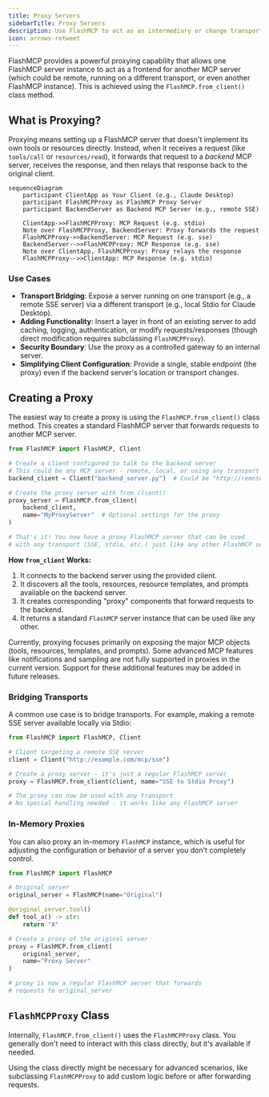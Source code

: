 ```yaml
---
title: Proxy Servers
sidebarTitle: Proxy Servers
description: Use FlashMCP to act as an intermediary or change transport for other MCP servers.
icon: arrows-retweet
---
```


<VersionBadge version="2.0.0" />

FlashMCP provides a powerful proxying capability that allows one FlashMCP server instance to act as a frontend for another MCP server (which could be remote, running on a different transport, or even another FlashMCP instance). This is achieved using the `FlashMCP.from_client()` class method.

## What is Proxying?

Proxying means setting up a FlashMCP server that doesn't implement its own tools or resources directly. Instead, when it receives a request (like `tools/call` or `resources/read`), it forwards that request to a *backend* MCP server, receives the response, and then relays that response back to the original client.


```mermaid
sequenceDiagram
    participant ClientApp as Your Client (e.g., Claude Desktop)
    participant FlashMCPProxy as FlashMCP Proxy Server
    participant BackendServer as Backend MCP Server (e.g., remote SSE)

    ClientApp->>FlashMCPProxy: MCP Request (e.g. stdio)
    Note over FlashMCPProxy, BackendServer: Proxy forwards the request
    FlashMCPProxy->>BackendServer: MCP Request (e.g. sse)
    BackendServer-->>FlashMCPProxy: MCP Response (e.g. sse)
    Note over ClientApp, FlashMCPProxy: Proxy relays the response
    FlashMCPProxy-->>ClientApp: MCP Response (e.g. stdio)
```
### Use Cases

-   **Transport Bridging**: Expose a server running on one transport (e.g., a remote SSE server) via a different transport (e.g., local Stdio for Claude Desktop).
-   **Adding Functionality**: Insert a layer in front of an existing server to add caching, logging, authentication, or modify requests/responses (though direct modification requires subclassing `FlashMCPProxy`).
-   **Security Boundary**: Use the proxy as a controlled gateway to an internal server.
-   **Simplifying Client Configuration**: Provide a single, stable endpoint (the proxy) even if the backend server's location or transport changes.

## Creating a Proxy

The easiest way to create a proxy is using the `FlashMCP.from_client()` class method. This creates a standard FlashMCP server that forwards requests to another MCP server.

```python
from FlashMCP import FlashMCP, Client

# Create a client configured to talk to the backend server
# This could be any MCP server - remote, local, or using any transport
backend_client = Client("backend_server.py")  # Could be "http://remote.server/sse", etc.

# Create the proxy server with from_client()
proxy_server = FlashMCP.from_client(
    backend_client,
    name="MyProxyServer"  # Optional settings for the proxy
)

# That's it! You now have a proxy FlashMCP server that can be used
# with any transport (SSE, stdio, etc.) just like any other FlashMCP server
```

**How `from_client` Works:**

1.  It connects to the backend server using the provided client.
2.  It discovers all the tools, resources, resource templates, and prompts available on the backend server.
3.  It creates corresponding "proxy" components that forward requests to the backend.
4.  It returns a standard `FlashMCP` server instance that can be used like any other.

<Note>
Currently, proxying focuses primarily on exposing the major MCP objects (tools, resources, templates, and prompts). Some advanced MCP features like notifications and sampling are not fully supported in proxies in the current version. Support for these additional features may be added in future releases.
</Note>

### Bridging Transports

A common use case is to bridge transports. For example, making a remote SSE server available locally via Stdio:

```python
from FlashMCP import FlashMCP, Client

# Client targeting a remote SSE server
client = Client("http://example.com/mcp/sse")

# Create a proxy server - it's just a regular FlashMCP server
proxy = FlashMCP.from_client(client, name="SSE to Stdio Proxy")

# The proxy can now be used with any transport
# No special handling needed - it works like any FlashMCP server
```

### In-Memory Proxies

You can also proxy an in-memory `FlashMCP` instance, which is useful for adjusting the configuration or behavior of a server you don't completely control.

```python
from FlashMCP import FlashMCP

# Original server
original_server = FlashMCP(name="Original")

@original_server.tool()
def tool_a() -> str: 
    return "A"

# Create a proxy of the original server
proxy = FlashMCP.from_client(
    original_server,
    name="Proxy Server"
)

# proxy is now a regular FlashMCP server that forwards
# requests to original_server
```

## `FlashMCPProxy` Class

Internally, `FlashMCP.from_client()` uses the `FlashMCPProxy` class. You generally don't need to interact with this class directly, but it's available if needed.

Using the class directly might be necessary for advanced scenarios, like subclassing `FlashMCPProxy` to add custom logic before or after forwarding requests. 